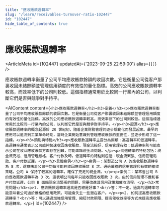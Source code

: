 ```yaml
---
title: "應收賬款週轉率"
slug: "/learn/receivables-turnover-ratio-102447"
id: "102447"
hide_table_of_contents: true
---
```



# 應收賬款週轉率

<ArticleMeta id={102447} updatedAt={'2023-09-25 22:59:00'} alias={`[]`} />
<div className='border-solid border-b border-t-0 my-4 border-[var(--ifm-color-gray-300)]' />

應收賬款週轉率衡量了公司平均應收賬款餘額的收回次數。它是衡量公司從客户那裏收回未結餘額並管理信用額度的有效性的量化指標。高效的公司應收賬款週轉率較高，而效率低下的公司則較低。這個指標通常用於比較同一行業內的公司，以判斷它們是否與競爭對手持平。

<AIContent content={`<h2>應收賬款週轉率</h2><h3>定義</h3><p>應收賬款週轉率衡量了公司平均應收賬款餘額的收回次數。它是衡量公司從客户那裏收回未結餘額並管理信用額度的有效性的量化指標。高效的公司應收賬款週轉率較高，而效率低下的公司則較低。這個指標通常用於比較同一行業內的公司，以判斷它們是否與競爭對手持平。</p><h3>起源</h3><p>應收賬款週轉率的概念起源於 20 世紀初，隨着企業財務管理的逐步規範化而發展起來。最早的應用可以追溯到工業革命時期，當時企業開始意識到管理應收賬款的重要性，並逐步形成了這一指標。</p><h3>類別與特點</h3><p>應收賬款週轉率主要分為兩類：高週轉率和低週轉率。高週轉率通常表示公司能夠快速收回應收賬款，現金流較好，信用管理有效；低週轉率則可能表示公司在收回應收賬款方面存在困難，可能面臨現金流問題。</p><p>高週轉率的特點包括：現金流充裕、信用管理嚴格、客户付款及時。低週轉率的特點則包括：現金流緊張、信用管理鬆散、客户付款延遲。</p><h3>具體案例</h3><p>案例一：某製造公司 A 的應收賬款週轉率為 8 次，這意味着公司平均每年能夠收回應收賬款 8 次。通過嚴格的信用管理和有效的催收策略，公司 A 保持了較高的週轉率，確保了充足的現金流。</p><p>案例二：某零售公司 B 的應收賬款週轉率為 3 次，這表明公司每年只能收回應收賬款 3 次。由於信用管理不嚴和客户付款延遲，公司 B 面臨現金流緊張的問題，需要改進其信用政策和催收流程。</p><h3>常見問題</h3><p>1. 應收賬款週轉率過高是否總是好事？<br/>答：不一定。過高的週轉率可能意味着公司過於嚴格的信用政策，可能會失去一些潛在客户。</p><p>2. 如何提高應收賬款週轉率？<br/>答：可以通過加強信用管理、縮短付款期限、提高催收效率等方式來提高應收賬款週轉率。</p>`} id={102447} />
